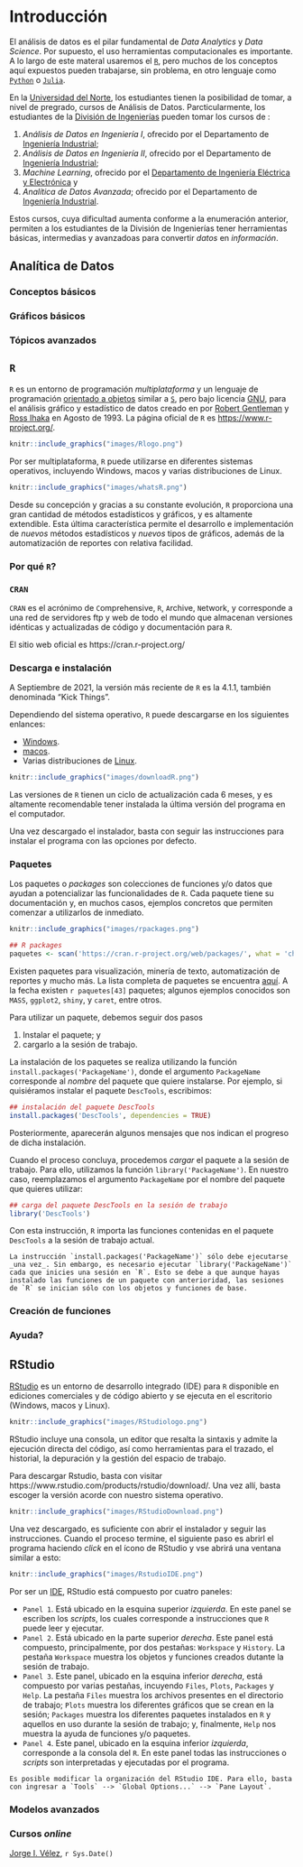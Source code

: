 # Introducción {#intro}

El análisis de datos es el pilar fundamental de *Data Analytics* y *Data Science*. Por supuesto, el uso herramientas computacionales es importante. A lo largo de este materal usaremos el [`R`](https://www.r-project.org/), pero muchos de los conceptos aquí expuestos pueden trabajarse, sin problema, en otro lenguaje como [`Python`](https://www.python.org/) o [`Julia`](https://julialang.org/).

En la [Universidad del Norte](https://www.uninorte.edu.co/), los estudiantes tienen la posibilidad de tomar, a nivel de pregrado, cursos de Análisis de Datos. Parcticularmente, los estudiantes de la [División de Ingenierías](https://www.uninorte.edu.co/web/ingenierias) pueden tomar los cursos de :

1.  *Análisis de Datos en Ingeniería I*, ofrecido por el Departamento de [Ingeniería Industrial](https://www.uninorte.edu.co/web/departamento-de-ingenieria-industrial/);
2.  *Análisis de Datos en Ingeniería II*, ofrecido por el Departamento de [Ingeniería Industrial](https://www.uninorte.edu.co/web/departamento-de-ingenieria-industrial/);
3.  *Machine Learning*, ofrecido por el [Departamento de Ingeniería Eléctrica y Electrónica](https://www.uninorte.edu.co/web/departamento-de-ingenieria-electrica-y-electronica) y
4.  *Analítica de Datos Avanzada*; ofrecido por el Departamento de [Ingeniería Industrial](https://www.uninorte.edu.co/web/departamento-de-ingenieria-industrial/).

Estos cursos, cuya dificultad aumenta conforme a la enumeración anterior, permiten a los estudiantes de la División de Ingenierías tener herramientas básicas, intermedias y avanzadoas para convertir *datos* en *información*.

<!-- El curso de _Análisis de Datos en Ingeniería I_ introduce los conceptos básicos de analítica descriptiva, algunos elementos de probabilidad, el concepto de variables aleatorias, las distribuciones de probabilidad más utilizadas, así como pruebas de bondad de ajuste, procedimientos de pruebas de hipótesis y el modelo de Regresión Lineal Simple. -->

## Analítica de Datos

### Conceptos básicos

### Gráficos básicos

### Tópicos avanzados



## `R`

`R` es un entorno de programación *multiplataforma* y un lenguaje de programación [orientado a objetos](https://es.wikipedia.org/wiki/Programaci%C3%B3n_orientada_a_objetos) similar a [`S`](https://en.wikipedia.org/wiki/S_(programming_language)), pero bajo licencia [GNU](https://www.gnu.org/home.en.html), para el análisis gráfico y estadístico de datos creado en por [Robert Gentleman](https://www.linkedin.com/in/robert-gentleman-06845098) y [Ross Ihaka](https://www.stat.auckland.ac.nz/~ihaka/) en Agosto de 1993. La página oficial de `R` es [https://www.r-project.org/](https://www.r-project.org/). 

```r
knitr::include_graphics("images/Rlogo.png")
```

Por ser multiplataforma, `R` puede utilizarse en diferentes sistemas operativos, incluyendo Windows, macos y varias distribuciones de Linux.


```r
knitr::include_graphics("images/whatsR.png")
```

Desde su concepción y gracias a su constante evolución, 
`R` proporciona una gran cantidad de métodos estadísticos y gráficos, y es altamente extendible. Esta última característica permite el desarrollo e implementación de *nuevos* métodos estadísticos y *nuevos* tipos de gráficos, además de la automatización de reportes con relativa facilidad.

<!-- ![Logo oficial del `R`.](images/Rlogo.png){width=50%} -->


### Por qué `R`?


### `CRAN`

`CRAN` es el acrónimo de `C`omprehensive, `R`, `A`rchive, `N`etwork, y corresponde a una red de servidores ftp y web de todo el mundo que almacenan versiones idénticas y actualizadas de código y documentación para `R`.  

El sitio web oficial es https://cran.r-project.org/

### Descarga e instalación

A Septiembre de 2021, la versión más reciente de `R`  es la 4.1.1, también denominada "Kick Things". 

Dependiendo del sistema operativo, `R` puede descargarse en los siguientes enlances:

* [Windows](https://cran.r-project.org/bin/windows/base/). 
* [macos](https://cran.r-project.org/bin/macosx/). 
* Varias distribuciones de [Linux](https://cran.r-project.org/bin/linux/). 


```r
knitr::include_graphics("images/downloadR.png")
```


Las versiones de `R` tienen un ciclo de actualización cada 6 meses, y  es altamente recomendable tener instalada la última versión del programa en el computador.  

Una vez descargado el instalador, basta con seguir las instrucciones para instalar el programa con las opciones por defecto. 


### Paquetes 

Los paquetes o _packages_ son colecciones de funciones y/o datos que ayudan a potencializar las funcionalidades de `R`.  Cada paquete tiene su documentación y, en muchos casos, ejemplos concretos que permiten comenzar a utilizarlos de inmediato.


```r
knitr::include_graphics("images/rpackages.png")
```

```r
## R packages
paquetes <- scan('https://cran.r-project.org/web/packages/', what = 'character', quiet = TRUE)
```

Existen paquetes para visualización, minería de texto, automatización de reportes y mucho más. La lista completa de paquetes se encuentra [aquí](https://cran.r-project.org/web/packages/available_packages_by_name.html). A la fecha existen `r paquetes[43]` paquetes; algunos ejemplos conocidos son `MASS`, `ggplot2`, `shiny`, y `caret`, entre otros.

Para utilizar un paquete, debemos seguir dos pasos

1. Instalar el paquete; y
2. cargarlo a la sesión de trabajo.

La instalación de los paquetes se realiza utilizando la función `install.packages('PackageName')`, donde el argumento `PackageName` corresponde al _nombre_ del paquete que quiere instalarse. Por ejemplo, si quisiéramos instalar el paquete `DescTools`, escribimos:

```r
## instalación del paquete DescTools
install.packages('DescTools', dependencies = TRUE)
```

Posteriormente, aparecerán algunos mensajes que nos indican el progreso de dicha instalación. 

Cuando el proceso concluya, procedemos _cargar_ el paquete a la sesión de trabajo.  Para ello, utilizamos la función `library('PackageName')`. En nuestro caso, reemplazamos el argumento `PackageName` por el nombre del paquete que quieres utilizar:

```r
## carga del paquete DescTools en la sesión de trabajo
library('DescTools')
```

Con esta instrucción, `R` importa las funciones contenidas en el paquete `DescTools` a la sesión de trabajo actual.

```block2
La instrucción `install.packages('PackageName')` sólo debe ejecutarse _una vez_. Sin embargo, es necesario ejecutar `library('PackageName')` cada que inicies una sesión en `R`. Esto se debe a que aunque hayas instalado las funciones de un paquete con anterioridad, las sesiones de `R` se inician sólo con los objetos y funciones de base.
```



### Creación de funciones


### Ayuda?



## RStudio

[RStudio](https://www.rstudio.com/) es un entorno de desarrollo integrado (IDE) para `R` disponible en ediciones comerciales y de código abierto y se ejecuta en el escritorio (Windows, macos y Linux).


```r
knitr::include_graphics("images/RStudiologo.png")
```


RStudio incluye una consola, un editor que resalta la sintaxis y admite la ejecución directa del código, así como herramientas para el trazado, el historial, la depuración y la gestión del espacio de trabajo.

Para descargar Rstudio, basta con visitar https://www.rstudio.com/products/rstudio/download/. Una vez allí, basta escoger la versión acorde con nuestro sistema operativo.


```r
knitr::include_graphics("images/RStudioDownload.png")
```

Una vez descargado, es suficiente con abrir el instalador y seguir las instrucciones. Cuando el proceso termine, el siguiente paso es abrirl el programa haciendo _click_ en el ícono de RStudio y vse abrirá una ventana similar a esto:



```r
knitr::include_graphics("images/RstudioIDE.png")
```

Por ser un [IDE](https://es.wikipedia.org/wiki/Entorno_de_desarrollo_integrado), RStudio está compuesto por cuatro paneles:

* `Panel 1`. Está ubicado en la esquina superior _izquierda_. En este panel se escriben los _scripts_, los cuales corresponde a instrucciones que `R` puede leer y ejecutar.
* `Panel 2`. Está ubicado en la parte superior _derecha_. Este panel está compuesto, principalmente, por dos pestañas:  `Workspace` y `History`. La pestaña `Workspace` muestra los objetos y funciones creados dutante la sesión de trabajo.
* `Panel 3`. Este panel, ubicado en la esquina inferior _derecha_, está compuesto por varias pestañas, incuyendo `Files`, `Plots`, `Packages` y `Help`. La pestaña `Files` muestra los archivos presentes en el directorio de trabajo; `Plots` muestra los diferentes gráficos que se crean en la sesión; `Packages` muestra los diferentes paquetes instalados en `R` y aquellos en uso durante la sesión de trabajo; y, finalmente, `Help` nos muestra la ayuda de funciones y/o paquetes.
* `Panel 4`. Este panel, ubicado en la esquina inferior _izquierda_, corresponde a la consola del `R`. En este panel todas las instrucciones o _scripts_ son interpretadas y ejecutadas por el programa.

```block2
Es posible modificar la organización del RStudio IDE. Para ello, basta con ingresar a `Tools` --> `Global Options...` --> `Pane Layout`.
```




### Modelos avanzados

### Cursos *online*

[Jorge I. Vélez](https://jivelez.github.io), `r Sys.Date()`
